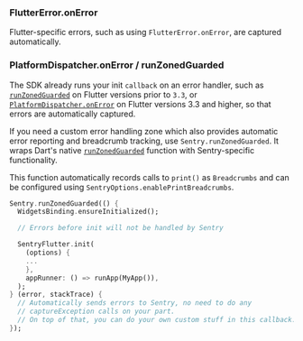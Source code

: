 <PlatformContent includePath="capture-error/dart.mdx" />

### FlutterError.onError

Flutter-specific errors, such as using `FlutterError.onError`, are captured automatically.

### PlatformDispatcher.onError / runZonedGuarded

The SDK already runs your init `callback` on an error handler, such as [`runZonedGuarded`](https://api.flutter.dev/flutter/dart-async/runZonedGuarded.html) on Flutter versions prior to `3.3`, or [`PlatformDispatcher.onError`](https://api.flutter.dev/flutter/dart-ui/PlatformDispatcher/onError.html) on Flutter versions 3.3 and higher, so that errors are automatically captured.

If you need a custom error handling zone which also provides automatic error reporting and breadcrumb tracking, use `Sentry.runZonedGuarded`. It wraps Dart's native [`runZonedGuarded`](https://api.flutter.dev/flutter/dart-async/runZonedGuarded.html) function with Sentry-specific functionality.

This function automatically records calls to `print()` as `Breadcrumbs` and can be configured using `SentryOptions.enablePrintBreadcrumbs`.

```dart
Sentry.runZonedGuarded(() {
  WidgetsBinding.ensureInitialized();

  // Errors before init will not be handled by Sentry

  SentryFlutter.init(
    (options) {
    ...
    },
    appRunner: () => runApp(MyApp()),
  );
} (error, stackTrace) {
  // Automatically sends errors to Sentry, no need to do any
  // captureException calls on your part.
  // On top of that, you can do your own custom stuff in this callback.
});
```

